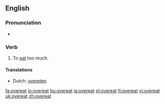 ==English==

===Pronunciation===
* {{IPA|/'ovəɻit/}}

===Verb===
{{en-verb|overeats|overeating|overate|overeaten}}

# To [[eat]] too much.

====Translations====
* Dutch: [[overeten]]

[[fa:overeat]]
[[io:overeat]]
[[hu:overeat]]
[[ja:overeat]]
[[pl:overeat]]
[[fi:overeat]]
[[vi:overeat]]
[[uk:overeat]]
[[zh:overeat]]